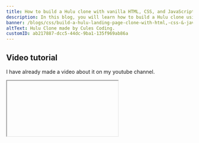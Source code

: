 ```yaml
---
title: How to build a Hulu clone with vanilla HTML, CSS, and JavaScript
description: In this blog, you will learn how to build a Hulu clone using vanilla HTML, CSS, and JavaScript.
banner: /blogs/css/build-a-hulu-landing-page-clone-with-html,-css-&-javascript/banner.png
altText: Hulu Clone made by Cules Coding.
customID: ab217887-dcc5-44dc-9ba1-135f969ab86a
---
```



## Video tutorial

I have already made a video about it on my youtube channel.

<Iframe videoID="jwwbR_3p-pM" /> 

Please like and [subscribe](https://www.youtube.com/channel/UCBaGowNYTUsm3IDaHbLRMYw?sub_confirmation=1) to my channel. It motivates me to create more content like this.

## Live Preview

You can preview this website by visiting [this link](https://thatanjan.github.io/hulu-landing-page-clone-yt/)

## Source Code

https://github.com/thatanjan/hulu-landing-page-clone-yt

## Knowledge Requirements(Basic):

-   Html
-   CSS
-   JavaScript

So, Let's start. We are going to build the page using the mobile-first approach.

## Build the top section

```html
<section class="top__section">
	<div class="top">
		<button class="login__link">Log in</button>
	</div>

	<div class="middle">
		<div class="title">BUNDLE WITH ANY HULU PLAN & SAVE</div>

		<div class="middle__banner">
			<img src="media/logos.png" alt="" />
		</div>

		<div class="subtitle">
			Get endless entertainment, live sports, and the shows and movies you
			love.
		</div>

		<button class="bundle__button">GET THE DISNEY BUNDLE</button>

		<div class="details">
			<a href="#"> See details </a>
			and
			<a href="#"> Bundle terms </a>
		</div>
	</div>

	<div class="bottom">
		<img src="media/logo.png" alt="" class="logo" />

		<div class="bottom__middle__container">
			<div class="title">TRY UP TO ONE MONTH FREE</div>
			<div class="description">
				Here just for Hulu? Get thousands of TV shows and movies.
			</div>
		</div>

		<a href="#" class="free__trial__button"> start your free trial </a>
	</div>
</section>
```

```css
.top__section {
	position: relative;
	background-image: url(../media/header.jpg);
	height: 100vh;
	min-height: 80rem;
	background-repeat: no-repeat;
	color: white;
}

.top__section .top {
	position: absolute;
	top: 0;
	left: 0;
	height: 10rem;
	width: 100%;
	display: grid;
	align-items: center;
	justify-content: end;
}

.login__link {
	font-size: 1.5rem;
	text-transform: capitalize;
	font-weight: bold;
	margin-right: 2rem;
}

.top__section .bottom {
	position: absolute;
	bottom: 0;
	left: 0;
	width: 100%;
	height: 25rem;
	background-color: red;
	display: grid;
	grid-template-columns: 1fr;
	place-items: center;
	padding: 2rem;
	background: linear-gradient(
		179.81deg,
		rgba(4, 4, 4, 0.7) 0.17%,
		rgba(4, 4, 4, 0.45) 85.02%,
		rgba(4, 4, 4, 0.3) 112.52%
	);
	text-align: center;
}

.top__section .bottom .logo {
	height: 3rem;
}

.title {
	color: var(--logo-green);
	font-size: 1.3rem;
	font-weight: 600;
	letter-spacing: 0.5px;
	line-height: 3;
}

.top__section .bottom .description {
	font-size: 1.5rem;
	font-weight: 300;
}

.free__trial__button {
	display: inline-block;
	padding: 1.5rem 3rem;
	color: white;
	text-transform: uppercase;
	border: 0.2rem solid white;
	border-radius: 0.5rem;
	font-size: 1.3rem;
	font-weight: 600;
}

.top__section .middle {
	display: grid;
	grid-template-columns: 1fr;
	justify-items: center;
	text-align: center;
	padding-top: 15vh;
	margin: 0 auto;
	max-width: 80rem;
}

.middle__banner {
	padding: 0 2rem;
}

.middle__banner img {
	height: 100%;
	width: 100%;
}

.top__section .middle .subtitle {
	margin-top: 0.8rem;
	font-size: 1.8rem;
	font-weight: 600;
	line-height: 1.4;
}

.bundle__button {
	background-color: white;
	color: black;
	font-size: 1.5rem;
	font-weight: 700;
	border-radius: 0.5rem;
	margin: 2.5rem 0;
	width: 80%;
	max-width: 30rem;
	height: 5rem;
}

.bundle__button:hover {
	background-color: rgba(255, 255, 255, 0.8);
}

.top__section .details {
	opacity: 0.7;
}

.top__section .details a {
	color: white;
	text-decoration: underline;
}
```

![Image description](https://dev-to-uploads.s3.amazonaws.com/uploads/articles/8qwjkfofrifty7gzkemm.png)

## Build the login modal

On a small screen size, the login modal will act as a side section.

```html
<section class="modal__container">
	<div class="modal__overlay"></div>

	<div class="login__modal">
		<div class="modal__header">
			<div class="close__icon"></div>
		</div>

		<form class="login__form" action="">
			<h2 class="title">Log in</h2>

			<label for="email">Email</label>
			<input type="email" id="email" />

			<label for="password">Password</label>
			<input type="password" id="password" />

			<a href="#" class="forget__link">
				Forgot your email or password?
			</a>

			<button type="submit" class="login__button">Log in</button>
		</form>

		<div class="modal__bottom__text">
			Don't have an account?
			<a href="#">Start your free trial</a>
		</div>
	</div>
</section>
```

```css
.modal__container {
	position: fixed;
	top: 0;
	left: 0;
	width: 100%;
	height: 100%;
	display: none;
}

.modal__overlay {
	position: absolute;
	top: 0;
	left: 0;
	width: 100%;
	height: 100%;
	background-color: black;
	opacity: 0.5;
	z-index: -1;
}

.modal__container.is-open {
	display: block;
}

.login__modal {
	height: 100vh;
	background-color: white;
	max-width: 50rem;
	width: 90%;
	min-width: 20rem;
	padding: 5rem;
	padding-top: 0;
}

.modal__header {
	height: 7rem;
	display: grid;
	place-items: center right;
}

.modal__header .close__icon {
	background-image: url(../media/close.svg);
	background-repeat: no-repeat;
	background-size: cover;
	height: 2rem;
	width: 2rem;
	cursor: pointer;
}

.login__form {
	display: flex;
	flex-direction: column;
}

.login__form .title {
	color: #272c35;
	font-size: 2.4rem;
	font-weight: 500;
	letter-spacing: 0.25px;
	margin: 3.2rem 0;
}

.login__form label {
	color: #636e85;
	font-size: 1.5rem;
	font-weight: 800;
	letter-spacing: 1.25px;
	line-height: 2;
}

.login__form input {
	width: 100%;
	height: 4.8rem;
	border-radius: 0.4rem;
	font-size: 1.6rem;
	text-indent: 1.6rem;
	color: #000;
	margin-top: 0.8rem;
	margin-bottom: 2.4rem;
	border: 1px solid #272c35;
}

.forget__link {
	color: #176ee1;
	font-size: 1.4rem;
	text-decoration: none;
	margin-bottom: 3rem;
}

.forget__link:hover {
	text-decoration: underline;
}

.login__button {
	width: 100%;
	height: 4.8rem;
	border: 0;
	border-radius: 0.4rem;
	background-color: #040405;
	font-size: 1.4rem;
	font-weight: 500;
	letter-spacing: 1.5px;
	text-align: center;
	padding: 1.7rem 0;
	margin-bottom: 0.8rem;
	opacity: 0.5;
}

.modal__bottom__text {
	font-size: 1.4rem;
	font-weight: 500;
	letter-spacing: 1.25px;
	margin-top: 10rem;
	text-align: center;
}
```

```javascript
const modalContainerEl = document.querySelector('.modal__container')
const modalCloseEl = document.querySelector('.close__icon')
const loginLinkEl = document.querySelector('.login__link')
const modalOverlayEl = document.querySelector('.modal__overlay')

const IS_OPEN = 'is-open'

const toggleModal = () => modalContainerEl.classList.toggle(IS_OPEN)

modalOverlayEl.addEventListener('click', toggleModal)
modalCloseEl.addEventListener('click', toggleModal)
loginLinkEl.addEventListener('click', toggleModal)
```

![Image description](https://dev-to-uploads.s3.amazonaws.com/uploads/articles/rp7jot0a7u92gptgti39.png)

Explanation:

1. If the modal container has an `is-open` class then the modal will be shown.
2. If a close icon or overlay is clicked then it will hide the modal.

## Build the library section

```html
<section class="library">
	<div class="library__header">
		<div class="title">INCLUDED IN ALL PLANS</div>

		<div class="library__title">All The TV You Love</div>

		<div class="library__description">
			Stream full seasons of exclusive series, current-season episodes,
			hit movies, Hulu Originals, kids shows, and more.
		</div>
	</div>

	<div class="library__grid">
		<a href="#" class="library__grid__item">
			<div class="library__text__container">
				<div class="text1">Past and Current Seasons</div>
				<div class="text2">Tv shows</div>
			</div>

			<div class="overlay"></div>

			<img src="media/cover-1.jpg" alt="" />
		</a>

		<a href="#" class="library__grid__item">
			<div class="library__text__container">
				<div class="text1">Past and Current Seasons</div>
				<div class="text2">Tv shows</div>
			</div>

			<div class="overlay"></div>

			<img src="media/cover-2.jpg" alt="" />
		</a>

		<a href="#" class="library__grid__item">
			<div class="library__text__container">
				<div class="text1">Past and Current Seasons</div>
				<div class="text2">Tv shows</div>
			</div>

			<div class="overlay"></div>

			<img src="media/cover-3.jpg" alt="" />
		</a>

		<a href="#" class="library__grid__item">
			<div class="library__text__container">
				<div class="text1">Past and Current Seasons</div>
				<div class="text2">Tv shows</div>
			</div>

			<div class="overlay"></div>

			<img src="media/cover-4.jpg" alt="" />
		</a>
	</div>
</section>
```

```css
.library {
	min-height: 100vh;
	background-color: black;
	display: flex;
	flex-direction: column;
	justify-content: center;
}

.library__header {
	color: white;
	text-align: center;
	padding: 5rem 2rem;
}

.library__title {
	font-size: 3.6rem;
	font-weight: bold;
	margin-bottom: 1.6rem;
}

.library__description {
	font-size: 1.6rem;
	line-height: 2.4rem;
	font-weight: 500;
}

.library__grid {
	display: grid;
	grid-template-columns: 1fr 1fr;
	grid-gap: 2rem;
	padding: 2rem;
	justify-items: center;
}

.library__grid__item {
	display: block;
	position: relative;
	width: 100%;
}

.library__grid__item img {
	width: 100%;
	height: auto;
	position: relative;
}

.overlay {
	content: '';
	display: block;
	position: absolute;
	top: 0;
	left: 0;
	width: 100%;
	height: 100%;
	background: linear-gradient(
			156.82deg,
			rgba(0, 0, 0, 0.6) 4.58%,
			rgba(0, 0, 0, 0) 69.61%
		), linear-gradient(24.5deg, rgba(0, 0, 0, 0.2) 4.71%, rgba(0, 0, 0, 0) 71.49%);
	z-index: 5;
}

.library__text__container {
	padding: 2rem;
	color: white;
	position: absolute;
	top: 0;
	left: 0;
	z-index: 10;
	font-weight: bold;
	text-transform: capitalize;
}

.library__text__container .text1 {
	font-size: 1.2rem;
	line-height: 1.2rem;
	margin-bottom: 0.5rem;
}

.library__text__container .text2 {
	font-size: 1.6rem;
	line-height: 1.6rem;
}
```

![Image description](https://dev-to-uploads.s3.amazonaws.com/uploads/articles/sqwugqg5vuxoby0wwbzo.png)

## Build the spotlight section

```html
<section class="spotlight">
	<div class="spotlight__content">
		<div class="spotlight__header">
			<h2>Live sports</h2>
		</div>

		<div class="spotlight__title">Live sports</div>

		<div class="spotlight__description">
			Catch your games at home or on the go. Stream live games from major
			college and pro leagues including the NCAA®, NBA, NHL, NFL, and
			more.
		</div>

		<div class="channel__stack">
			<div class="channel__item">
				<img
					class="channel__icon"
					src="./media/live-sports-logo-1.png"
					alt=""
				/>
			</div>
			<div class="channel__item">
				<img
					class="channel__icon"
					src="./media/live-sports-logo-2.png"
					alt=""
				/>
			</div>
			<div class="channel__item">
				<img
					class="channel__icon"
					src="./media/live-sports-logo-3.svg"
					alt=""
				/>
			</div>
			<div class="channel__item">
				<img
					class="channel__icon"
					src="./media/live-sports-logo-4.png"
					alt=""
				/>
			</div>
		</div>
	</div>
</section>
```

```css
.spotlight {
	height: 100vh;
	min-height: 80rem;
	background-image: url(../media/live-sports-small.jpg);
	background-repeat: no-repeat;
	background-size: cover;
	background-position: center;
	color: white;
	padding: 2rem;
}

.spotlight__content {
	text-align: center;
	padding: 0 2rem;
}

.spotlight__header {
	display: inline-block;
	margin: 6rem 0;
	border-bottom: 0.6rem solid white;
	padding-bottom: 1rem;
	text-transform: uppercase;
}

.spotlight__title {
	font-weight: bold;
	font-size: 3.5rem;
	line-height: 4rem;
	margin: 2rem 0;
}

.spotlight__description {
	font-size: 1.6rem;
	line-height: 2.4rem;
}

.channel__stack {
	display: flex;
	flex-wrap: wrap;
	justify-content: center;
	align-items: center;
	margin: 0 auto;
	max-width: 55rem;
}

.channel__item {
	background-image: url(../media/network-logo-bg.png);
	background-repeat: no-repeat;
	background-size: cover;
	background-position: center;
	height: 8rem;
	width: 8rem;
	display: grid;
	place-items: center;
	margin-right: 2rem;
	margin-top: 3rem;
}

.channel__icon {
	width: 70%;
	height: 70%;
	object-fit: contain;
}
```

![Image description](https://dev-to-uploads.s3.amazonaws.com/uploads/articles/rhwbs6s4u8qwcyejc5px.png)

## Build the footer

```html
<footer class="footer">
	<div class="footer__section__container">
		<div class="footer__section">
			<div class="footer__section__title">
				<div class="title__text">Browse</div>
				<div class="expand__section__icon"></div>
			</div>
			<div class="footer__section__links">
				<div class="section__links__column">
					<a class="footer__section__link" href="#"
						>Streaming Library</a
					>
					<a class="footer__section__link" href="#">live tv</a>
					<a class="footer__section__link" href="#">live news</a>
					<a class="footer__section__link" href="#">live sports</a>
				</div>
				<div class="section__links__column">
					<a class="footer__section__link" href="#">tv shows</a>
					<a class="footer__section__link" href="#">movies</a>
					<a class="footer__section__link" href="#">originals</a>
					<a class="footer__section__link" href="#">networks</a>
				</div>
				<div class="section__links__column">
					<a class="footer__section__link" href="#">hbo max</a>
					<a class="footer__section__link" href="#">cinemax</a>
					<a class="footer__section__link" href="#">showtime</a>
					<a class="footer__section__link" href="#">STARZ</a>
				</div>
			</div>
		</div>

		<div class="footer__section">
			<div class="footer__section__title">
				<div class="title__text">Help</div>
				<div class="expand__section__icon"></div>
			</div>
			<div class="footer__section__links">
				<div class="section__links__column">
					<a class="footer__section__link" href="#"
						>Account and billing</a
					>
					<a class="footer__section__link" href="#"
						>Plans & Pricing</a
					>
					<a class="footer__section__link" href="#">
						Supported Devices
					</a>
					<a class="footer__section__link" href="#">Accessibility</a>
				</div>
			</div>
		</div>

		<div class="footer__section">
			<div class="footer__section__title">
				<div class="title__text">About us</div>
				<div class="expand__section__icon"></div>
			</div>
			<div class="footer__section__links">
				<div class="section__links__column">
					<a class="footer__section__link" href="#">shop hulu</a>
					<a class="footer__section__link" href="#">Press</a>
					<a class="footer__section__link" href="#"> jobs</a>
					<a class="footer__section__link" href="#">Contact</a>
				</div>
			</div>
		</div>
	</div>

	<section class="social__media__container">
		<a class="social__media__link facebook" href="#"></a>
		<a class="social__media__link twitter" href="#"></a>
		<a class="social__media__link youtube" href="#"></a>
		<a class="social__media__link instagram" href="#"></a>
	</section>

	<section class="footer__legal__links">
		<a href="#" class="footer__section__link">About ads</a>
		<a href="#" class="footer__section__link">Terms of Use</a>
		<a href="#" class="footer__section__link">Privacy Policy</a>
		<a href="#" class="footer__section__link"
			>Do Not Sell My Personal Information</a
		>
		<a href="#" class="footer__section__link"
			>Your California Privacy Rights</a
		>
		<a href="#" class="footer__section__link">TV Parental Guidelines</a>
		<a href="#" class="footer__section__link">Sitemap</a>
		<a href="#" class="footer__section__link">© 2021 Hulu, LLC</a>
	</section>
</footer>
```

```css
.footer {
	background-color: #f5f6f7;
	padding: 0 4rem;
	text-transform: capitalize;
}

.footer__section {
	border-bottom: 1px solid #dcdfe6;
}

.footer__section__title {
	padding: 5rem 0;
	cursor: pointer;
	display: flex;
}

.footer__section__title .title__text {
	color: #262930;
	flex-grow: 1;
	font-weight: bold;
	font-size: 1.5rem;
}

.expand__section__icon {
	background-image: url(../media/expand-button.png);
	height: 2rem;
	width: 2rem;
	background-size: cover;
	background-repeat: no-repeat;
	margin: 0 2rem;
	transform: rotateZ(0deg);
	transition: transform 0.3s ease-in-out;
}

.footer__section.is-expanded .expand__section__icon {
	transform: rotateZ(180deg);
}

.footer__section__links {
	display: none;
	grid-template-columns: 1fr;
}

.footer__section.is-expanded .footer__section__links {
	display: grid;
}

.footer__section__links .section__links__column {
	display: flex;
	flex-direction: column;
	margin-bottom: 2rem;
}

.footer__section__link {
	display: block;
	color: #656b7b;
	font-size: 1.4rem;
	padding-right: 1.5rem;
	padding-bottom: 1rem;
	text-transform: capitalize;
}

.social__media__container {
	display: flex;
	justify-content: space-evenly;
	padding: 3rem 0;
	margin: 0 auto;
	max-width: 50rem;
}

.social__media__link {
	display: inline-block;
	height: 3.5rem;
	width: 2rem;
	background-repeat: no-repeat;
}

.social__media__link.facebook {
	background-image: url(../media/facebook.svg);
}

.social__media__link.twitter {
	background-image: url(../media/twitter.svg);
}

.social__media__link.instagram {
	background-image: url(../media/instagram.svg);
}

.social__media__link.youtube {
	background-image: url(../media/youtube.svg);
	width: 3rem;
}

.footer__legal__links {
	display: flex;
	flex-wrap: wrap;
	padding: 3rem 0;
	justify-content: space-evenly;
	max-width: 80rem;
	margin: 0 auto;
}
```

```javascript
const footerTitleEl = document.querySelectorAll('.footer__section__title')

const toggleExpandSection = element => () =>
	element.classList.toggle('is-expanded')

footerTitleEl.forEach(el => {
	el.addEventListener('click', toggleExpandSection(el.parentElement))
})
```

![Image description](https://dev-to-uploads.s3.amazonaws.com/uploads/articles/s3p5yi70ckpk5f2sz106.png)
![Image description](https://dev-to-uploads.s3.amazonaws.com/uploads/articles/xj04zdpkt5u2wbnqpqma.png)

Explanation:

1. Footer will have different sections. Each section will be an accordion when the screen size is small.
2. When we will click on the footer title, then the `is-expanded` class will be attached to that section. And our accordion will be expanded.

## Responsive

```css
/* sm=600 */
/* md=900 */
/* lg=1200 */
/* xl=1600 */

@media screen and (min-width: 600px) {
	.library__title {
		font-size: 6rem;
	}
}

@media screen and (min-width: 900px) {
	.library__grid {
		grid-template-columns: repeat(auto-fit, minmax(100px, 300px));
		justify-content: center;
	}

	.spotlight {
		background-image: url(../media/live-sports.jpg);
		display: grid;
		align-items: center;
	}

	.spotlight__content {
		padding: 0;
		text-align: left;
		max-width: 50rem;
		padding-left: 10rem;
	}

	.spotlight__header {
		margin-bottom: 5rem;
	}

	.expand__section__icon {
		display: none;
	}

	.footer__section__links {
		display: grid;
		grid-template-columns: repeat(auto-fit, minmax(100px, 1fr));
	}

	.footer__section__container {
		display: grid;
		grid-template-columns: 3fr 1fr 1fr;
	}

	.footer__section__title {
		cursor: auto;
	}
}

@media screen and (min-width: 1200px) {
	.login__modal {
		position: absolute;
		top: 50%;
		left: 50%;
		transform: translate(-50%, -50%);
		height: auto;
	}
}

@media screen and (min-width: 1200px) {
	.footer {
		padding: 0 15rem;
	}
}
```

